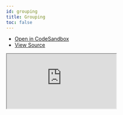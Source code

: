 ```yaml
---
id: grouping
title: Grouping
toc: false
---
```


- [Open in CodeSandbox](https://codesandbox.io/s/github/tannerlinsley/react-table/tree/alpha/examples/grouping)
- [View Source](https://github.com/tannerlinsley/react-table/tree/alpha/examples/grouping)

<iframe
  src="https://codesandbox.io/embed/github/tannerlinsley/react-table/tree/alpha/examples/grouping?autoresize=1&fontsize=14&theme=dark"
  title="tannerlinsley/react-table: grouping"
  sandbox="allow-forms allow-modals allow-popups allow-presentation allow-same-origin allow-scripts"
  style={{
    width: '100%',
    height: '80vh',
    border: '0',
    borderRadius: 8,
    overflow: 'hidden',
    position: 'static',
    zIndex: 0,
  }}
></iframe>

